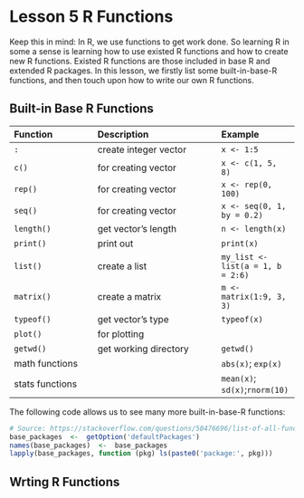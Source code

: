 # Lesson 5 R Functions {#L5}

Keep this in mind: In R, we use functions to get work done. So learning R in some a sense is learning how to use existed R functions and how to create new R functions. Existed R functions are those included in base R and extended R packages. In this lesson, we firstly list some built-in-base-R functions, and then touch upon how to write our own R functions.

## Built-in Base R Functions

Function       |Description           | Example
:--------------|:---------------------|:-------------
`:`            |create integer vector | `x <- 1:5`
`c()`          |for creating vector   | `x <- c(1, 5, 8)`
`rep()`        |for creating vector   | `x <- rep(0, 100)`
`seq()`        |for creating vector   | `x <- seq(0, 1, by = 0.2)`
`length()`     |get vector's length   | `n <- length(x)`
`print()`      |print out             | `print(x)`
`list()`       |create a list         | `my_list <- list(a = 1, b = 2:6)`
`matrix()`     |create a matrix       | `m <- matrix(1:9, 3, 3)`
`typeof()`     |get vector's type     | `typeof(x)`
`plot()`       |for plotting          |
`getwd()`      |get working directory | `getwd()`
math functions |                      | `abs(x)`; `exp(x)`
stats functions|                      | `mean(x)`; `sd(x)`;`rnorm(10)`

The following code allows us to see many more built-in-base-R functions:
```r
# Source: https://stackoverflow.com/questions/58476696/list-of-all-functions-in-base-r
base_packages  <-  getOption('defaultPackages')
names(base_packages)  <-  base_packages
lapply(base_packages, function (pkg) ls(paste0('package:', pkg)))
```


## Wrting R Functions


